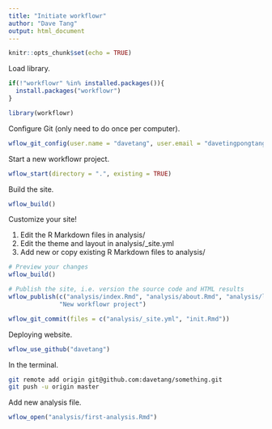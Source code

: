 ```yaml
---
title: "Initiate workflowr"
author: "Dave Tang"
output: html_document
---
```


```r
knitr::opts_chunk$set(echo = TRUE)
```

Load library.

```r
if(!"workflowr" %in% installed.packages()){
  install.packages("workflowr")
}

library(workflowr)
```

Configure Git (only need to do once per computer).

```r
wflow_git_config(user.name = "davetang", user.email = "davetingpongtang@gmail.com")
```

Start a new workflowr project.

```r
wflow_start(directory = ".", existing = TRUE)
```

Build the site.

```r
wflow_build()
```

Customize your site!

1. Edit the R Markdown files in analysis/
2. Edit the theme and layout in analysis/_site.yml
3. Add new or copy existing R Markdown files to analysis/

```r
# Preview your changes
wflow_build()

# Publish the site, i.e. version the source code and HTML results
wflow_publish(c("analysis/index.Rmd", "analysis/about.Rmd", "analysis/license.Rmd"),
              "New workflowr project")
```

```r
wflow_git_commit(files = c("analysis/_site.yml", "init.Rmd"))
```

Deploying website.

```r
wflow_use_github("davetang")
```

In the terminal.

```bash
git remote add origin git@github.com:davetang/something.git
git push -u origin master
```

Add new analysis file.

```r
wflow_open("analysis/first-analysis.Rmd")
```

